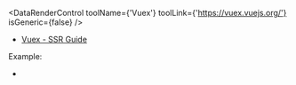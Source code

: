 
<DataRenderControl toolName={'Vuex'} toolLink={'https://vuex.vuejs.org/'} isGeneric={false} />

- [Vuex - SSR Guide](https://ssr.vuejs.org/guide/data.html#data-store)

<DataPassToClient toolType="data-store" />

Example:
- <RepoLink path="/examples/vuex/" />
